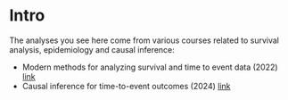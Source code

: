 # Intro {-}

The analyses you see here come from various courses related to survival analysis, epidemiology and causal inference:

- Modern methods for analyzing survival and time to event data (2022) [link](https://www.uio.no/studier/emner/medisin/med/IMB9335/)
- Causal inference for time-to-event outcomes (2024) [link](https://jmgran.github.io/iscbcourse/)

